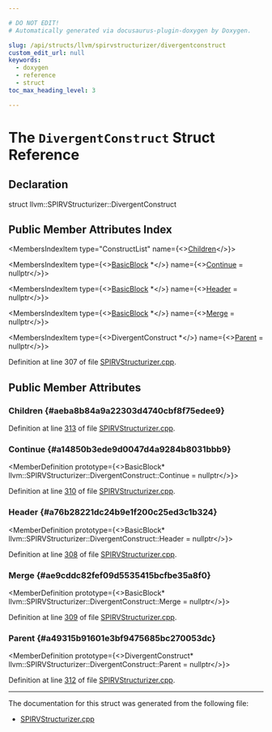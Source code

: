 ```yaml
---

# DO NOT EDIT!
# Automatically generated via docusaurus-plugin-doxygen by Doxygen.

slug: /api/structs/llvm/spirvstructurizer/divergentconstruct
custom_edit_url: null
keywords:
  - doxygen
  - reference
  - struct
toc_max_heading_level: 3

---
```





# The `DivergentConstruct` Struct Reference

<DoxygenPage pluginConfig={pluginConfig}>



## Declaration

<CodeBlock>struct llvm::SPIRVStructurizer::DivergentConstruct</CodeBlock>

## Public Member Attributes Index

<MembersIndex>

<MembersIndexItem
  type="ConstructList"
  name={<><a href="#aeba8b84a9a22303d4740cbf8f75edee9">Children</a></>}>
</MembersIndexItem>

<MembersIndexItem
  type={<><a href="/docs/api/classes/llvm/basicblock">BasicBlock</a> &#42;</>}
  name={<><a href="#a14850b3ede9d0047d4a9284b8031bbb9">Continue</a> = nullptr</>}>
</MembersIndexItem>

<MembersIndexItem
  type={<><a href="/docs/api/classes/llvm/basicblock">BasicBlock</a> &#42;</>}
  name={<><a href="#a76b28221dc24b9e1f200c25ed3c1b324">Header</a> = nullptr</>}>
</MembersIndexItem>

<MembersIndexItem
  type={<><a href="/docs/api/classes/llvm/basicblock">BasicBlock</a> &#42;</>}
  name={<><a href="#ae9cddc82fef09d5535415bcfbe35a8f0">Merge</a> = nullptr</>}>
</MembersIndexItem>

<MembersIndexItem
  type={<>DivergentConstruct &#42;</>}
  name={<><a href="#a49315b91601e3bf9475685bc270053dc">Parent</a> = nullptr</>}>
</MembersIndexItem>

</MembersIndex>


Definition at line 307 of file <a href="/docs/api/files/lib/lib/target/lib/target/spirv/spirvstructurizer-cpp">SPIRVStructurizer.cpp</a>.

<SectionDefinition>

## Public Member Attributes

### Children {#aeba8b84a9a22303d4740cbf8f75edee9}

<MemberDefinition
  prototype="ConstructList llvm::SPIRVStructurizer::DivergentConstruct::Children">

Definition at line <a href="/docs/api/files/lib/lib/target/lib/target/spirv/spirvstructurizer-cpp/#l00313">313</a> of file <a href="/docs/api/files/lib/lib/target/lib/target/spirv/spirvstructurizer-cpp">SPIRVStructurizer.cpp</a>.
</MemberDefinition>

### Continue {#a14850b3ede9d0047d4a9284b8031bbb9}

<MemberDefinition
  prototype={<>BasicBlock&#42; llvm::SPIRVStructurizer::DivergentConstruct::Continue = nullptr</>}>

Definition at line <a href="/docs/api/files/lib/lib/target/lib/target/spirv/spirvstructurizer-cpp/#l00310">310</a> of file <a href="/docs/api/files/lib/lib/target/lib/target/spirv/spirvstructurizer-cpp">SPIRVStructurizer.cpp</a>.
</MemberDefinition>

### Header {#a76b28221dc24b9e1f200c25ed3c1b324}

<MemberDefinition
  prototype={<>BasicBlock&#42; llvm::SPIRVStructurizer::DivergentConstruct::Header = nullptr</>}>

Definition at line <a href="/docs/api/files/lib/lib/target/lib/target/spirv/spirvstructurizer-cpp/#l00308">308</a> of file <a href="/docs/api/files/lib/lib/target/lib/target/spirv/spirvstructurizer-cpp">SPIRVStructurizer.cpp</a>.
</MemberDefinition>

### Merge {#ae9cddc82fef09d5535415bcfbe35a8f0}

<MemberDefinition
  prototype={<>BasicBlock&#42; llvm::SPIRVStructurizer::DivergentConstruct::Merge = nullptr</>}>

Definition at line <a href="/docs/api/files/lib/lib/target/lib/target/spirv/spirvstructurizer-cpp/#l00309">309</a> of file <a href="/docs/api/files/lib/lib/target/lib/target/spirv/spirvstructurizer-cpp">SPIRVStructurizer.cpp</a>.
</MemberDefinition>

### Parent {#a49315b91601e3bf9475685bc270053dc}

<MemberDefinition
  prototype={<>DivergentConstruct&#42; llvm::SPIRVStructurizer::DivergentConstruct::Parent = nullptr</>}>

Definition at line <a href="/docs/api/files/lib/lib/target/lib/target/spirv/spirvstructurizer-cpp/#l00312">312</a> of file <a href="/docs/api/files/lib/lib/target/lib/target/spirv/spirvstructurizer-cpp">SPIRVStructurizer.cpp</a>.
</MemberDefinition>

</SectionDefinition>

<hr/>

The documentation for this struct was generated from the following file:

<ul>
<li><a href="/docs/api/files/lib/lib/target/lib/target/spirv/spirvstructurizer-cpp">SPIRVStructurizer.cpp</a></li>
</ul>

</DoxygenPage>
